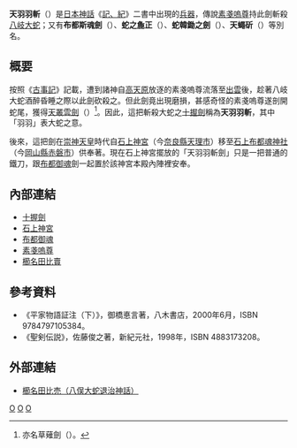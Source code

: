 {{japanese|japanese=天羽々斬|kana=あめのはばきり|romaji=Ame no Habakiri}}
'''天羽羽斬'''（{{lang|ja|あめのはばきり}}）是[[日本神話|日本神話]]《[[記紀|記、紀]]》二書中出現的[[兵器|兵器]]，傳說[[素戔嗚尊|素戔嗚尊]]持此劍斬殺[[八岐大蛇|八岐大蛇]]；又有'''布都斯魂劍'''（{{lang|ja|ふつしみたまのつるぎ}}）、'''蛇之麁正'''（{{lang|ja|おろちのあらまさ}}）、'''蛇韓鋤之劍'''（{{lang|ja|おろちのからさびのつるぎ}}）、'''天蠅斫'''（{{lang|ja|あまのははぎり}}）等別名。

== 概要 ==
按照《[[古事記|古事記]]》記載，遭到諸神自[[高天原|高天原]]放逐的素戔嗚尊流落至[[出雲國|出雲]]後，趁著八岐大蛇酒醉昏睡之際以此劍砍殺之。但此劍竟出現磨損，甚感奇怪的素戔嗚尊遂剖開蛇尾，獲得[[天叢雲劍|天叢雲劍]]（{{lang|ja|あめのむらくものつるぎ}}）<ref>亦名草薙劍（{{lang|ja|くさなぎのつるぎ}}）。</ref>。因此，這把斬殺大蛇之[[十握劍|十握劍]]稱為'''天羽羽斬'''，其中「羽羽」表大蛇之意。

後來，這把劍在[[崇神天皇|崇神天皇]]時代自[[石上神宮|石上神宮]]（今[[奈良縣|奈良縣]][[天理市|天理市]]）移至[[石上布都魂神社|石上布都魂神社]]（今[[岡山縣|岡山縣]][[赤磐市|赤磐市]]）供奉著。現在石上神宮擺放的「天羽羽斬劍」只是一把普通的鐵刀，跟[[布都御魂|布都御魂]]劍一起置於該神宮本殿內陣裡安奉。

== 內部連結 ==
* [[十握劍|十握劍]]
* [[石上神宮|石上神宮]]
* [[布都御魂|布都御魂]]
* [[素戔嗚尊|素戔嗚尊]]
* [[櫛名田比賣|櫛名田比賣]]

== 參考資料 ==
* 《平家物語証注（下）》，御橋悳言著，八木書店，2000年6月，ISBN 9784797105384。
* 《聖剣伝説》，佐藤俊之著，新紀元社，1998年，ISBN 4883173208。
{{reflist}}

== 外部連結 ==
* {{ja}}[https://web.archive.org/web/20110928020139/http://www.tama-onsen.jp/himekamishinwa/shinwa04.html 櫛名田比売（八俣大蛇退治神話）]

[[Category:日本神话|O]]
[[Category:神話中的刀劍|O]]
[[Category:日本刀|O]]
